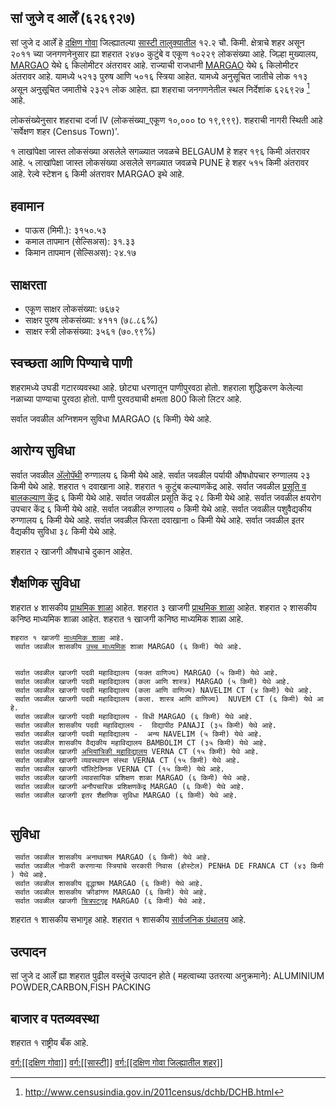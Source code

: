 {{माहितीचौकट भारतीय न्यायक्षेत्र
|प्रकार=शहर 
|जनगणना_स्थलनिर्देशांक=626927
|स्थानिक_नाव=सां जुजे द आर्लें
|तालुका_नाव=सास्टी
|जिल्हा_नाव=दक्षिण गोवा
|राज्य_नाव =गोवा
|विभाग=
|जिल्हा=[[दक्षिण गोवा]]
|तालुका_नावे =[[सास्टी]]
|जवळचे_शहर =[[BELGAUM]]
|अक्षांश=
|रेखांश=
|शोधक_स्थान =right
|क्षेत्रफळ_एकूण=12.2
|उंची=
|लोकसंख्या_एकूण=10229
|लोकसंख्या_वर्ष=2011
|लोकसंख्या_घनता=838
|लोकसंख्या_पुरुष=5213
|लोकसंख्या_स्त्री=5016
|लिंग_गुणोत्तर=962
|अधिकृत_भाषा=[[कोंकणी, मराठी]]
}}

== सां जुजे द आर्लें (६२६९२७) ==

सां जुजे द आर्लें हे [[दक्षिण गोवा जिल्हा | दक्षिण गोवा]] जिल्ह्यातल्या [[सास्टी | सास्टी तालुक्यातील]] १२.२ चौ. किमी. क्षेत्राचे शहर असून २०११ च्या जनगणनेनुसार ह्या शहरात २४७० कुटुंबे व एकूण १०२२९ लोकसंख्या आहे. जिल्हा मुख्यालय, [[MARGAO]] येथे ६ किलोमीटर अंतरावर आहे. राज्याची राजधानी [[MARGAO]] येथे ६ किलोमीटर अंतरावर आहे.   यामध्ये ५२१३ पुरुष आणि ५०१६ स्त्रिया आहेत. यामध्ये अनुसूचित जातीचे लोक ११३ असून अनुसूचित जमातीचे २३२१ लोक आहेत. ह्या शहराचा जनगणनेतील स्थल निर्देशांक ६२६९२७  <ref>http://www.censusindia.gov.in/2011census/dchb/DCHB.html</ref> आहे.

लोकसंख्येनुसार शहराचा दर्जा IV (लोकसंख्या_एकूण १०,००० to १९,९९९).
शहराची नागरी स्थिती आहे 'सर्वेक्षण शहर (Census Town)'.

१ लाखांपेक्षा जास्त लोकसंख्या असलेले सगळ्यात जवळचे BELGAUM हे शहर  १९६ किमी अंतरावर आहे. ५ लाखांपेक्षा जास्त लोकसंख्या असलेले सगळ्यात जवळचे PUNE हे शहर  ५१५ किमी अंतरावर आहे. रेल्वे स्टेशन  ६ किमी अंतरावर MARGAO इथे आहे.


== हवामान ==  
* पाऊस (मिमी.): ३१५०.५३ 
* कमाल तापमान (सेल्सिअस): ३१.३३
* किमान तापमान (सेल्सिअस): २४.१७


== साक्षरता ==  
* एकूण साक्षर लोकसंख्या: ७६७२
* साक्षर पुरुष लोकसंख्या: ४१११ (७८.८६%)
* साक्षर स्त्री लोकसंख्या: ३५६१ (७०.९९%)


== स्वच्छता आणि पिण्याचे पाणी ==  
शहरामध्ये उघडी गटारव्यवस्था आहे.
छोट्या धरणातून  पाणीपुरवठा होतो. शहराला शुद्धिकरण केलेल्या नळाच्या पाण्याचा पुरवठा होतो. पाणी पुरवठ्याची क्षमता 800 किलो लिटर आहे.

सर्वात जवळील अग्निशमन सुविधा MARGAO (६ किमी) येथे आहे.


== आरोग्य सुविधा ==
सर्वात जवळील [[अॅलोपॅथी|अ‍ॅलोपॅथी]] रुग्णालय ६ किमी येथे आहे.
सर्वात जवळील पर्यायी औषधोपचार रुग्णालय २३ किमी येथे आहे.
﻿शहरात १ दवाखाना आहे.
﻿शहरात १ कुटुंब कल्याणकेंद्र आहे.
सर्वात जवळील [[प्रसूती| प्रसूति व बालकल्याण केंद्र]] ६ किमी येथे आहे.
सर्वात जवळील प्रसूति केंद्र २८ किमी येथे आहे.
सर्वात जवळील क्षयरोग उपचार केंद्र ६ किमी येथे आहे.
सर्वात जवळील रुग्णालय ० किमी येथे आहे.
सर्वात जवळील पशुवैद्यकीय रुग्णालय ६ किमी येथे आहे.
सर्वात जवळील फिरता दवाखाना ० किमी येथे आहे.
सर्वात जवळील इतर वैद्यकीय सुविधा ३८ किमी येथे आहे.



शहरात २ खाजगी  औषधाचे दुकान आहेत.


== शैक्षणिक सुविधा ==
शहरात ४ शासकीय [[प्राथमिक शाळा]] आहेत. शहरात ३ खाजगी [[प्राथमिक शाळा]] आहेत. 
शहरात २ शासकीय कनिष्ठ माध्यमिक शाळा आहेत. ﻿शहरात १ खाजगी कनिष्ठ माध्यमिक शाळा आहे.  
 ﻿शहरात १ खाजगी [[माध्यमिक शाळा]] आहे.  
  सर्वात जवळील शासकीय [[उच्च माध्यमिक शिक्षण|उच्च माध्यमिक]] शाळा MARGAO (६ किमी) येथे आहे.
   
   
  सर्वात जवळील खाजगी पदवी महाविद्यालय (फक्त वाणिज्य) MARGAO (५ किमी) येथे आहे.
  सर्वात जवळील खाजगी पदवी महाविद्यालय (कला आणि शास्त्र) MARGAO (५ किमी) येथे आहे.
  सर्वात जवळील खाजगी पदवी महाविद्यालय (कला आणि वाणिज्य) NAVELIM CT (४ किमी) येथे आहे.
  सर्वात जवळील खाजगी पदवी महाविद्यालय (कला. शास्त्र आणि वाणिज्य)  NUVEM CT (६ किमी) येथे आहे.
  सर्वात जवळील खाजगी पदवी महाविद्यालय - विधी MARGAO (६ किमी) येथे आहे.
  सर्वात जवळील शासकीय पदवी महाविद्यालय -  विद्यापीठ PANAJI (३५ किमी) येथे आहे.
  सर्वात जवळील खाजगी पदवी महाविद्यालय -  अन्य NAVELIM (५ किमी) येथे आहे.
  सर्वात जवळील शासकीय वैद्यकीय महाविद्यालय BAMBOLIM CT (३५ किमी) येथे आहे.
  सर्वात जवळील खाजगी [[अभियांत्रिकी|अभियांत्रिकी महाविद्यालय]] VERNA CT (१५ किमी) येथे आहे.
  सर्वात जवळील खाजगी व्यवस्थापन संस्था VERNA CT (१५ किमी) येथे आहे.
  सर्वात जवळील खाजगी पॉलिटेक्निक VERNA CT (१५ किमी) येथे आहे.
  सर्वात जवळील खाजगी व्यावसायिक प्रशिक्षण शाळा MARGAO (६ किमी) येथे आहे.
  सर्वात जवळील खाजगी अनौपचारिक प्रशिक्षणकेंद्र MARGAO (६ किमी) येथे आहे.
  सर्वात जवळील खाजगी इतर शैक्षणिक सुविधा MARGAO (६ किमी) येथे आहे.
   


== सुविधा ==
  सर्वात जवळील शासकीय अनाथाश्रम MARGAO (६ किमी) येथे आहे.
  सर्वात जवळील नोकरी करणाऱ्या स्त्रियांचे सरकारी निवास (होस्टेल) PENHA DE FRANCA CT (४३ किमी) येथे आहे.
  सर्वात जवळील शासकीय वृद्धाश्रम MARGAO (६ किमी) येथे आहे.
  सर्वात जवळील शासकीय क्रीडांगण MARGAO (६ किमी) येथे आहे.
  सर्वात जवळील खाजगी [[चित्रपटगृह]] MARGAO (६ किमी) येथे आहे.
﻿शहरात १ शासकीय सभागृह आहे.   
﻿शहरात १ शासकीय [[सार्वजनिक ग्रंथालय]] आहे.   


== उत्पादन ==
सां जुजे द आर्लें ह्या शहरात पुढील वस्तूंचे उत्पादन होते ( महत्वाच्या उतरत्या अनुक्रमाने): ALUMINIUM POWDER,CARBON,FISH PACKING


== बाजार व पतव्यवस्था ==
﻿शहरात १ राष्ट्रीय बँक आहे.







[[वर्ग:[[दक्षिण गोवा]]]]
[[वर्ग:[[सास्टी]]]]
[[वर्ग:[[दक्षिण गोवा जिल्ह्यातील शहर]]]]


{{संदर्भनोंदी}}
 


